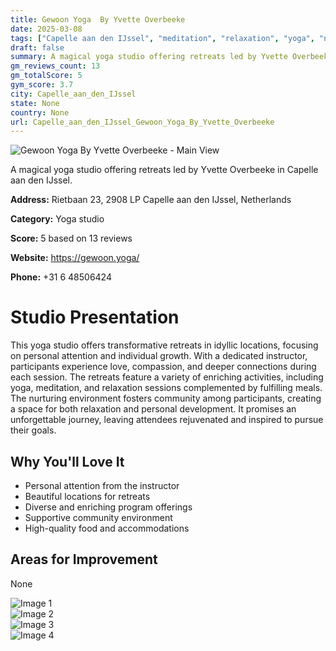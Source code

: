 ```yaml
---
title: Gewoon Yoga  By Yvette Overbeeke
date: 2025-03-08
tags: ["Capelle aan den IJssel", "meditation", "relaxation", "yoga", "nurturing atmosphere", "intimate setting", "Capelle aan den IJssel"]  
draft: false
summary: A magical yoga studio offering retreats led by Yvette Overbeeke in Capelle aan den IJssel.
gm_reviews_count: 13
gm_totalScore: 5
gym_score: 3.7
city: Capelle_aan_den_IJssel
state: None
country: None
url: Capelle_aan_den_IJssel_Gewoon_Yoga_By_Yvette_Overbeeke
---
```


<div className="aspect-[16/9] relative my-8">
  <img 
    src="https://lh5.googleusercontent.com/p/AF1QipPsa4qVJElqxveJg_PEwa5DCuRqNO8jKq1Jx6w=w1920-h1080-k-no"
    alt="Gewoon Yoga  By Yvette Overbeeke - Main View"
    className="object-cover absolute inset-0 w-full h-full rounded-lg"
  />
</div>

A magical yoga studio offering retreats led by Yvette Overbeeke in Capelle aan den IJssel.

**Address:** Rietbaan 23, 2908 LP Capelle aan den IJssel, Netherlands

**Category:** Yoga studio

**Score:** 5 based on 13 reviews

**Website:** https://gewoon.yoga/

**Phone:** +31 6 48506424

# Studio Presentation

This yoga studio offers transformative retreats in idyllic locations, focusing on personal attention and individual growth. With a dedicated instructor, participants experience love, compassion, and deeper connections during each session. The retreats feature a variety of enriching activities, including yoga, meditation, and relaxation sessions complemented by fulfilling meals. The nurturing environment fosters community among participants, creating a space for both relaxation and personal development. It promises an unforgettable journey, leaving attendees rejuvenated and inspired to pursue their goals.

## Why You'll Love It

- Personal attention from the instructor
- Beautiful locations for retreats
- Diverse and enriching program offerings
- Supportive community environment
- High-quality food and accommodations

## Areas for Improvement

None

<div className="grid grid-cols-1 xl:grid-cols-2 gap-4 my-8">
<div className="aspect-[4/3] relative"><img src="https://lh5.googleusercontent.com/p/AF1QipNM5_fInBTu6yW4Ebt3uikJsj4xOwkg5ZOJ-cc=w1920-h1080-k-no" alt="Image 1" className="object-cover absolute inset-0 w-full h-full rounded-lg" /></div>
<div className="aspect-[4/3] relative"><img src="https://lh5.googleusercontent.com/p/AF1QipMIjI7czcbRkd6tb6K78DQmJRKLOhP1GGHwCvw=w1920-h1080-k-no" alt="Image 2" className="object-cover absolute inset-0 w-full h-full rounded-lg" /></div>
<div className="aspect-[4/3] relative"><img src="https://lh5.googleusercontent.com/p/AF1QipOgV5tB0WLLKS-Kx8WxwTD3SY_yskSGQYQQZX0=w1920-h1080-k-no" alt="Image 3" className="object-cover absolute inset-0 w-full h-full rounded-lg" /></div>
<div className="aspect-[4/3] relative"><img src="https://lh5.googleusercontent.com/p/AF1QipP4DCJ-kxCOn6dfW2E4amhXHx_OTud21_BDvRE=w1920-h1080-k-no" alt="Image 4" className="object-cover absolute inset-0 w-full h-full rounded-lg" /></div>
</div>